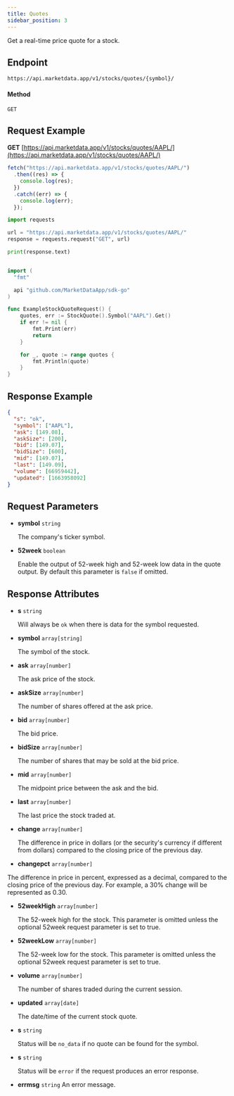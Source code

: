 ```yaml
---
title: Quotes
sidebar_position: 3
---
```


Get a real-time price quote for a stock.


## Endpoint
```
https://api.marketdata.app/v1/stocks/quotes/{symbol}/
```
#### Method
```
GET
```
## Request Example

<Tabs>
<TabItem value="HTTP" label="HTTP" default>

**GET** [https://api.marketdata.app/v1/stocks/quotes/AAPL/](https://api.marketdata.app/v1/stocks/quotes/AAPL/)

</TabItem>
<TabItem value="NodeJS" label="NodeJS">

```js title="app.js"
fetch("https://api.marketdata.app/v1/stocks/quotes/AAPL/")
  .then((res) => {
    console.log(res);
  })
  .catch((err) => {
    console.log(err);
  });
```

</TabItem>
<TabItem value="Python" label="Python">

```python title="app.py"
import requests

url = "https://api.marketdata.app/v1/stocks/quotes/AAPL/"
response = requests.request("GET", url)

print(response.text)
```

</TabItem>
<TabItem value="Go" label="Go">

```go title="stockQuote.go"

import (
  "fmt"

  api "github.com/MarketDataApp/sdk-go"
)

func ExampleStockQuoteRequest() {
	quotes, err := StockQuote().Symbol("AAPL").Get()
	if err != nil {
		fmt.Print(err)
		return
	}

	for _, quote := range quotes {
		fmt.Println(quote)
	}
}
```
</TabItem>
</Tabs>

## Response Example

```json
{
  "s": "ok",
  "symbol": ["AAPL"],
  "ask": [149.08],
  "askSize": [200],
  "bid": [149.07],
  "bidSize": [600],
  "mid": [149.07],
  "last": [149.09],
  "volume": [66959442],
  "updated": [1663958092]
}
```

## Request Parameters

<Tabs>
<TabItem value="required" label="Required" default>

- **symbol** `string`

  The company's ticker symbol.

</TabItem>
<TabItem value="Optional" label="Optional">

- **52week** `boolean`

  Enable the output of 52-week high and 52-week low data in the quote output. By default this parameter is `false` if omitted.

</TabItem>
</Tabs>

## Response Attributes

<Tabs>
<TabItem value="Success" label="Success" default>

- **s** `string`

  Will always be `ok` when there is data for the symbol requested.

- **symbol** `array[string]`

  The symbol of the stock.

- **ask** `array[number]`

  The ask price of the stock.

- **askSize** `array[number]`

  The number of shares offered at the ask price.

- **bid** `array[number]`

  The bid price.

- **bidSize** `array[number]`

  The number of shares that may be sold at the bid price.

- **mid** `array[number]`

  The midpoint price between the ask and the bid.

- **last** `array[number]`

  The last price the stock traded at.

- **change** `array[number]`

  The difference in price in dollars (or the security's currency if different from dollars) compared to the closing price of the previous day.

- **changepct** `array[number]`

The difference in price in percent, expressed as a decimal, compared to the closing price of the previous day. For example, a 30% change will be represented as 0.30.

- **52weekHigh** `array[number]`

  The 52-week high for the stock. This parameter is omitted unless the optional 52week request parameter is set to true.

- **52weekLow** `array[number]`

  The 52-week low for the stock. This parameter is omitted unless the optional 52week request parameter is set to true.

- **volume** `array[number]`

  The number of shares traded during the current session.

- **updated** `array[date]`

  The date/time of the current stock quote.

</TabItem>
<TabItem value="NoData" label="No Data">

- **s** `string`

  Status will be `no_data` if no quote can be found for the symbol.

</TabItem>
<TabItem value="Error" label="Error">

- **s** `string`

  Status will be `error` if the request produces an error response.

- **errmsg** `string`
  An error message.

</TabItem>
</Tabs>

